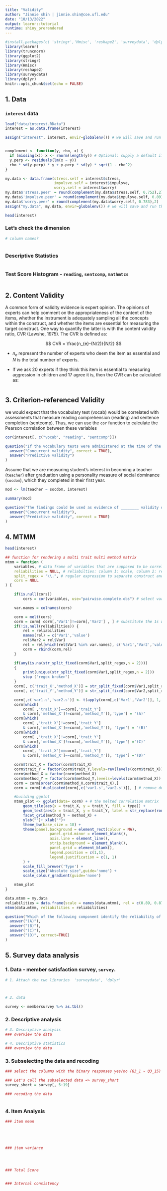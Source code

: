 ```yaml
---
title: "Validity"
author: "Jinnie shin | jinnie.shin@coe.ufl.edu"
date: "10/13/2022"
output: learnr::tutorial
runtime: shiny_prerendered
---
```


```r
#install.packages(c( 'stringr','Hmisc', 'reshape2', 'surveydata', 'dplyr'))
library(learnr)
library(truncnorm)
library(ggplot2)
library(stringr)
library(Hmisc)
library(reshape2)
library(surveydata)
library(dplyr)
knitr::opts_chunk$set(echo = FALSE)
```

## 1. Data
### `interest` data 

```r
load("data/interest.RData")
interest = as.data.frame(interest)

assign("interest", interest, envir=globalenv()) # we will save and run this 


complement <- function(y, rho, x) {
  if (missing(x)) x <- rnorm(length(y)) # Optional: supply a default if `x` is not given
  y.perp <- residuals(lm(x ~ y))
  rho * sd(y.perp) * y + y.perp * sd(y) * sqrt(1 - rho^2)
}

my.data <- data.frame(stress.self = interest$stress,
                      impulsve.self = interest$impulsve, 
                      worry.self = interest$worry)
my.data$'stress.peer' = round(complement(my.data$stress.self, 0.752),2)
my.data$'impulsve.peer' = round(complement(my.data$impulsve.self, 0.89),2)
my.data$'worry.peer' = round(complement(my.data$worry.self, 0.783),2)
assign("my.data", my.data, envir=globalenv()) # we will save and run this dataset throughout this exercise. 
```

```r
head(interest)
```

### Let's check the dimension 
```r
# column names? 



```

### Descriptive Statistics 
```r


```

### Test Score Histogram - `reading`, `sentcomp`, `mathmtcs`

```r


```

## 2. Content Validity 

A common form of validity evidence is expert opinion. The opinions of experts can help comment on the appropriateness of the content of the items, whether the instrument is adequately sampling all the concepts within the construct, and whether the items are essential for measuring the target construct. One way to quantify the latter is with the content validity ratio, CVR (Lawshe, 1975). The CVR is defined as:

$$ CVR = \frac{n_{e}-(N/2)}{N/2} $$ 

- $n_{e}$ represent the number of experts who deem the item as essential and $N$ is the total number of experts.

- If we ask 20 experts if they think this item is
essential to measuring aggression in children and 17 agree it is, then the CVR can be calculated as: 

```r


```

## 3. Criterion-referenced Validity 

we would expect that the vocabulary test (vocab) would be correlated with assessments that measure reading comprehension (reading) and sentence completion (sentcomp). Thus, we can use the `cor` function to calculate the Pearson correlation between these variables

```r
cor(interest[, c("vocab", "reading", "sentcomp")])

```

```r
question("If the vocabulary tests were administered at the time of the reading and sentence completion assessments, This is the evidence of",
  answer("Concurrent validity", correct = TRUE),
  answer("Predictive validity")
)
```

Assume that we are measuring student’s interest in becoming a teacher
(`teacher`) after graduation using a personality measure of social dominance (`socdom`), which they completed in their first year. 

```r
mod <- lm(teacher ~ socdom, interest)

summary(mod)
```

```r
question("The findings could be used as evidence of ________ validity of the social dominance assessment scores",
  answer("Concurrent validity"),
  answer("Predictive validity", correct = TRUE)
)
```

## 4. MTMM

```r
head(interest)
```


```r
## function for rendering a multi trait multi method matrix
mtmm = function (
    variables, # data frame of variables that are supposed to be correlated
    reliabilities = NULL, # reliabilties: column 1: scale, column 2: rel. coefficient
    split_regex = "\\.", # regular expression to separate construct and method from the variable name. the first two matched groups are chosen
    cors = NULL
) {

    if(is.null(cors)) 
        cors = cor(variables, use="pairwise.complete.obs") # select variables

    var.names = colnames(cors)

    corm = melt(cors)
    corm = corm[ corm[,'Var1']!=corm[,'Var2'] , ] # substitute the 1s with the scale reliabilities here
    if(!is.null(reliabilities)) {
        rel = reliabilities
        names(rel) = c('Var1','value')
        rel$Var2 = rel$Var1
        rel = rel[which(rel$Var1 %in% var.names), c('Var1','Var2','value')]
        corm = rbind(corm,rel)
    }

    if(any(is.na(str_split_fixed(corm$Var1,split_regex,n = 2)))) 
	{
		print(unique(str_split_fixed(corm$Var1,split_regex,n = 2)))
		stop ("regex broken")
	}
	corm[, c('trait_X','method_X')] = str_split_fixed(corm$Var1,split_regex,n = 2)  # regex matching our column naming schema to extract trait and method
    corm[, c('trait_Y','method_Y')] = str_split_fixed(corm$Var2,split_regex,n = 2)

    corm[,c('var1.s','var2.s')] <- t(apply(corm[,c('Var1','Var2')], 1, sort)) # sort pairs to find dupes
    corm[which(
        corm[ ,'trait_X']==corm[,'trait_Y'] 
        & corm[,'method_X']!=corm[,'method_Y']),'type'] = '(A)'
    corm[which(
        corm[ ,'trait_X']!=corm[,'trait_Y'] 
        & corm[,'method_X']==corm[,'method_Y']), 'type'] = '(B)'
    corm[which(
        corm[ ,'trait_X']!=corm[,'trait_Y'] 
        & corm[,'method_X']!=corm[,'method_Y']), 'type'] ='(C)'
    corm[which( 
        corm[, 'trait_X']==corm[,'trait_Y'] 
        & corm[,'method_X']==corm[,'method_Y']), 'type'] ='(D)'

    corm$trait_X = factor(corm$trait_X)
    corm$trait_Y = factor(corm$trait_Y,levels=rev(levels(corm$trait_X)))
	corm$method_X = factor(corm$method_X)
	corm$method_Y = factor(corm$method_Y,levels=levels(corm$method_X))
    corm = corm[order(corm$method_X,corm$trait_X),]
    corm = corm[!duplicated(corm[,c('var1.s','var2.s')]), ] # remove dupe pairs

    #building ggplot
    mtmm_plot <- ggplot(data= corm) + # the melted correlation matrix
        geom_tile(aes(x = trait_X, y = trait_Y, fill = type)) + 
        geom_text(aes(x = trait_X, y = trait_Y, label = str_replace(round(value,2),"0\\.", ".") ,size=log(value^2))) + # the correlation text
        facet_grid(method_Y ~ method_X) + 
        ylab("")+ xlab("")+
        theme_bw(base_size = 18) + 
        theme(panel.background = element_rect(colour = NA), 
                    panel.grid.minor = element_blank(), 
                    axis.line = element_line(), 
                    strip.background = element_blank(),
                    panel.grid = element_blank(),
                    legend.position = c(1,1),
                    legend.justification = c(1, 1)
        ) + 
        scale_fill_brewer('Type') +
        scale_size("Absolute size",guide='none') +
        scale_colour_gradient(guide='none')

    mtmm_plot
}

data.mtmm = my.data
reliabilities = data.frame(scale = names(data.mtmm), rel = c(0.89, 0.87, 0.65, 0.97, 0.88, 0.79))
mtmm(data.mtmm, reliabilities = reliabilities)
```

```r
question("Which of the following component identify the reliability of the scales",
  answer("(A)"),
  answer("(B)"),
  answer("(C)"),
  answer("(D)", correct=TRUE)
)
```


## 5. Survey data analysis 

### 1. Data - member satisfaction survey, `survey`.

```r
# 1. Attach the two libraries  'surveydata', 'dplyr'



# 2. data 

survey <- membersurvey %>% as.tbl()
```

### 2. Descriptive analysis 

```r
# 3. Descriptive analysis 
### overview the data 


```

```r
# 4. Descriptive statistics 
### overview the data 


```

### 3. Subselecting the data and recoding 

```r
### select the columns with the binary responses yes/no (Q3_1 ~ Q3_15)

### Let's call the subselected data => survey_short
survey_short = survey[, 5:19]

### recoding the data 



```

### 4. Item Analysis 

```r
### item mean 





### item variance 




### Total Score 



```

```r
### Internal consistency 







```

